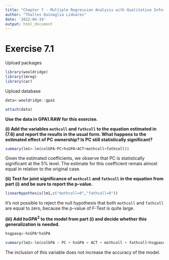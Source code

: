 ---
title: "Chapter 7 - Multiple Regression Analysis with Qualitative Information"
author: "Thalles Quinaglia Liduares"
date: '2022-04-19'
output: html_document
---

# Exercise 7.1

Upload packages

```{r, warning=FALSE, message=FALSE}

library(wooldridge)
library(lmreg)
library(car)

```

Upload database

```{r, warning=FALSE, message=FALSE}

data<-wooldridge::gpa1

attach(data)

```

**Use the data in GPA1.RAW for this exercise.**

**(i) Add the variables `mothcoll` and `fathcoll` to the equation estimated in (7.6) and**
**report the results in the usual form. What happens to the estimated effect of PC**
**ownership? Is PC still statistically significant?**

```{r}
summary(lm1<-lm(colGPA~PC+hsGPA+ACT+mothcoll+fathcoll))
```

Given the estimated coefficients, we observe that PC is statistically significant
at the 5% level. The estimate for this coefficient remais almost equal in relation
to the original case.

**(ii) Test for joint significance of `mothcoll` and `fathcoll` in the equation from part (i)**
**and be sure to report the p-value.**

```{r}
linearHypothesis(lm1,c("mothcoll=0","fathcoll=0"))
```

It's not possible to reject the null hypothesis that both `mothcoll` and `fathcoll`
are equal to zero, because the p-value of F-Test is quite large.

**(iii) Add $hsGPA^2$  to the model from part (i) and decide whether this generalization is**
**needed.**

```{r}

hsgpasq<-hsGPA*hsGPA

summary(lm2<-lm(colGPA ~ PC + hsGPA + ACT + mothcoll + fathcoll+hsgpasq))
```


The inclusion of this variable does not increase the accuracy of the model.
